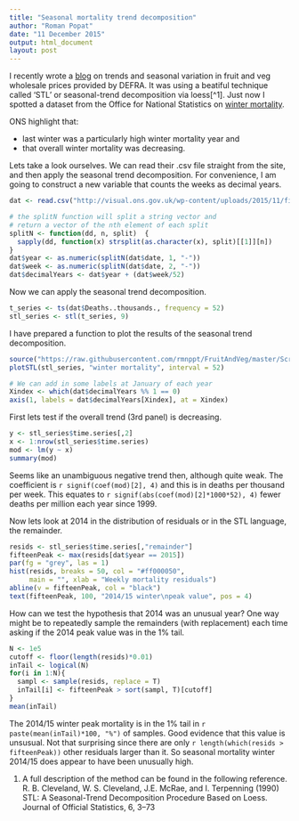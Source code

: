 ```yaml
---
title: "Seasonal mortality trend decomposition"
author: "Roman Popat"
date: "11 December 2015"
output: html_document
layout: post
---
```

  
I recently wrote a [blog](http://thedatalab.com/Fruit-and-veg-prices) on trends and seasonal variation in fruit and veg wholesale prices provided by DEFRA. It was using a beatiful technique called ‘STL’ or seasonal-trend decomposition via loess[^1]. Just now I spotted a dataset from the Office for National Statistics on [winter mortality](http://visual.ons.gov.uk/excesswintermortality/). 

ONS highlight that: 

* last winter was a particularly high winter mortality year and
* that overall winter mortality was decreasing. 

Lets take a look ourselves. We can read their .csv file straight from the site, and then apply the seasonal trend decomposition. For convenience, I am going to construct a new variable that counts the weeks as decimal years.

```r
dat <- read.csv("http://visual.ons.gov.uk/wp-content/uploads/2015/11/figure45.csv", as.is = T)

# the splitN function will split a string vector and 
# return a vector of the nth element of each split
splitN <- function(dd, n, split)  {
  sapply(dd, function(x) strsplit(as.character(x), split)[[1]][n])
}
dat$year <- as.numeric(splitN(dat$date, 1, "-"))
dat$week <- as.numeric(splitN(dat$date, 2, "-"))
dat$decimalYears <- dat$year + (dat$week/52)
```

Now we can apply the seasonal trend decomposition.

```r
t_series <- ts(dat$Deaths..thousands., frequency = 52)
stl_series <- stl(t_series, 9)
```

I have prepared a function to plot the results of the seasonal trend decomposition.

```r
source("https://raw.githubusercontent.com/rmnppt/FruitAndVeg/master/Scripts/plotSTL.R")
plotSTL(stl_series, "winter mortality", interval = 52)

# We can add in some labels at January of each year
Xindex <- which(dat$decimalYears %% 1 == 0)
axis(1, labels = dat$decimalYears[Xindex], at = Xindex)
```

First lets test if the overall trend (3rd panel) is decreasing.

```r
y <- stl_series$time.series[,2]
x <- 1:nrow(stl_series$time.series)
mod <- lm(y ~ x)
summary(mod)
```

Seems like an unambiguous negative trend then, although quite weak. The coefficient is `r signif(coef(mod)[2], 4)` and this is in deaths per thousand per week. This equates to `r signif(abs(coef(mod)[2]*1000*52), 4)` fewer deaths per million each year since 1999. 

Now lets look at 2014 in the distribution of residuals or in the STL language, the remainder. 

```r
resids <- stl_series$time.series[,"remainder"]
fifteenPeak <- max(resids[dat$year == 2015])
par(fg = "grey", las = 1)
hist(resids, breaks = 50, col = "#ff000050",
     main = "", xlab = "Weekly mortality residuals")
abline(v = fifteenPeak, col = "black")
text(fifteenPeak, 100, "2014/15 winter\npeak value", pos = 4)
```

How can we test the hypothesis that 2014 was an unusual year? One way might be to repeatedly sample the remainders (with replacement) each time asking if the 2014 peak value was in the 1% tail.

```r
N <- 1e5
cutoff <- floor(length(resids)*0.01)
inTail <- logical(N)
for(i in 1:N){
  sampl <- sample(resids, replace = T)
  inTail[i] <- fifteenPeak > sort(sampl, T)[cutoff]
}
mean(inTail)
```

The 2014/15 winter peak mortality is in the 1% tail in `r paste(mean(inTail)*100, "%")` of samples. Good evidence that this value is unsusual. Not that surprising since there are only `r length(which(resids > fifteenPeak))` other residuals larger than it. So seasonal mortality winter 2014/15 does appear to have been unusually high.

1. A full description of the method can be found in the following reference. R. B. Cleveland, W. S. Cleveland, J.E. McRae, and I. Terpenning (1990) STL: A Seasonal-Trend Decomposition Procedure Based on Loess. Journal of Official Statistics, 6, 3–73